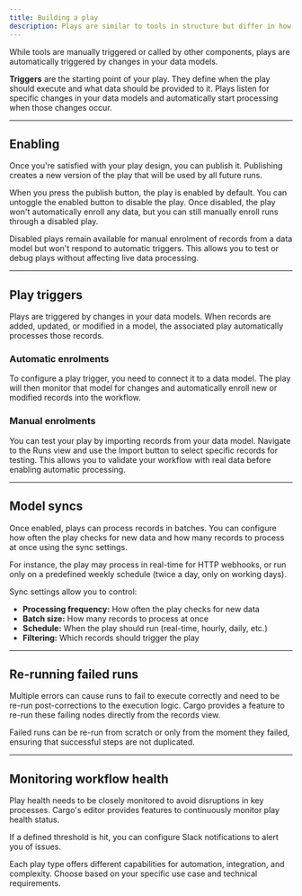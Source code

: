 ```yaml
---
title: Building a play
description: Plays are similar to tools in structure but differ in how they're executed
---
```


While tools are manually triggered or called by other components, plays are automatically triggered by changes in your data models.

**Triggers** are the starting point of your play. They define when the play should execute and what data should be provided to it. Plays listen for specific changes in your data models and automatically start processing when those changes occur.

---

## Enabling

Once you're satisfied with your play design, you can publish it. Publishing creates a new version of the play that will be used by all future runs.

When you press the publish button, the play is enabled by default. You can untoggle the enabled button to disable the play. Once disabled, the play won't automatically enroll any data, but you can still manually enroll runs through a disabled play.

Disabled plays remain available for manual enrolment of records from a data model but won't respond to automatic triggers. This allows you to test or debug plays without affecting live data processing.

---

## Play triggers

Plays are triggered by changes in your data models. When records are added, updated, or modified in a model, the associated play automatically processes those records.

### Automatic enrolments
To configure a play trigger, you need to connect it to a data model. The play will then monitor that model for changes and automatically enroll new or modified records into the workflow. 

### Manual enrolments
You can test your play by importing records from your data model. Navigate to the Runs view and use the Import button to select specific records for testing. This allows you to validate your workflow with real data before enabling automatic processing.

---

## Model syncs

Once enabled, plays can process records in batches. You can configure how often the play checks for new data and how many records to process at once using the sync settings.

For instance, the play may process in real-time for HTTP webhooks, or run only on a predefined weekly schedule (twice a day, only on working days).

Sync settings allow you to control:
- **Processing frequency:** How often the play checks for new data
- **Batch size:** How many records to process at once
- **Schedule:** When the play should run (real-time, hourly, daily, etc.)
- **Filtering:** Which records should trigger the play

---

## Re-running failed runs

Multiple errors can cause runs to fail to execute correctly and need to be re-run post-corrections to the execution logic. Cargo provides a feature to re-run these failing nodes directly from the records view.

Failed runs can be re-run from scratch or only from the moment they failed, ensuring that successful steps are not duplicated.

---

## Monitoring workflow health

Play health needs to be closely monitored to avoid disruptions in key processes. Cargo's editor provides features to continuously monitor play health status.

If a defined threshold is hit, you can configure Slack notifications to alert you of issues.

Each play type offers different capabilities for automation, integration, and complexity. Choose based on your specific use case and technical requirements.
